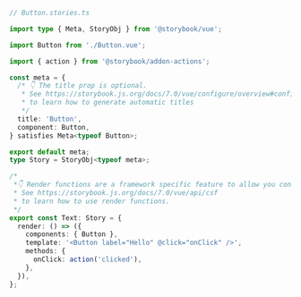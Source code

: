 ```ts
// Button.stories.ts

import type { Meta, StoryObj } from '@storybook/vue';

import Button from './Button.vue';

import { action } from '@storybook/addon-actions';

const meta = {
  /* 👇 The title prop is optional.
   * See https://storybook.js.org/docs/7.0/vue/configure/overview#configure-story-loading
   * to learn how to generate automatic titles
   */
  title: 'Button',
  component: Button,
} satisfies Meta<typeof Button>;

export default meta;
type Story = StoryObj<typeof meta>;

/*
 *👇 Render functions are a framework specific feature to allow you control on how the component renders.
 * See https://storybook.js.org/docs/7.0/vue/api/csf
 * to learn how to use render functions.
 */
export const Text: Story = {
  render: () => ({
    components: { Button },
    template: '<Button label="Hello" @click="onClick" />',
    methods: {
      onClick: action('clicked'),
    },
  }),
};
```

